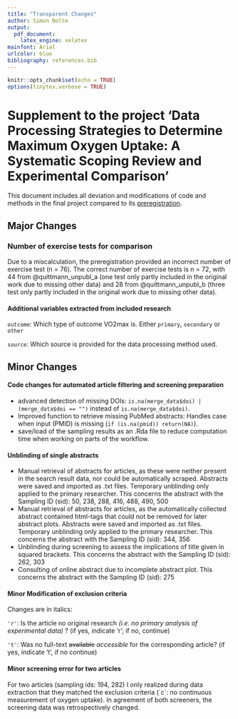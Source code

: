 ```yaml
---
title: "Transparent Changes"
author: Simon Nolte
output: 
  pdf_document: 
    latex_engine: xelatex
mainfont: Arial
urlcolor: blue
bibliography: references.bib
---
```


```r
knitr::opts_chunk$set(echo = TRUE)
options(tinytex.verbose = TRUE)
```

# Supplement to the project 'Data Processing Strategies to Determine Maximum Oxygen Uptake: A Systematic Scoping Review and Experimental Comparison'

This document includes all deviation and modifications of code and methods in the final project compared to its [preregistration](https://osf.io/3am4s).

## Major Changes

### Number of exercise tests for comparison

Due to a miscalculation, the preregistration provided an incorrect number of exercise test (n = 76). The correct number of exercise tests is n = 72, with 44 from @quittmann_unpubl_a (one test only partly included in the original work due to missing other data) and 28 from @quittmann_unpubl_b (three test only partly included in the original work due to missing other data).

#### Additional variables extracted from included research

`outcome`: Which type of outcome VO2max is. Either `primary`, `secondary` or `other`

`source`: Which source is provided for the data processing method used.

## Minor Changes

#### Code changes for automated article filtering and screening preparation

-   advanced detection of missing DOIs: `is.na(merge_data$doi) | (merge_data$doi == "")` instead of `is.na(merge_data$doi)`.
-   Improved function to retrieve missing PubMed abstracts: Handles case when input (PMID) is missing (`if (is.na(pmid)) return(NA)`).
-   save/load of the sampling results as an .Rda file to reduce computation time when working on parts of the workflow.

#### Unblinding of single abstracts

-   Manual retrieval of abstracts for articles, as these were neither present in the search result data, nor could be automatically scraped. Abstracts were saved and imported as .txt files. Temporary unblinding only applied to the primary researcher. This concerns the abstract with the Sampling ID (sid): 50, 238, 288, 416, 488, 490, 500
-   Manual retrieval of abstracts for articles, as the automatically collected abstract contained html-tags that could not be removed for later abstract plots. Abstracts were saved and imported as .txt files. Temporary unblinding only applied to the primary researcher. This concerns the abstract with the Sampling ID (sid): 344, 356
-   Unblinding during screening to assess the implications of title given in squared brackets. This concerns the abstract with the Sampling ID (sid): 262, 303
-   Consulting of online abstract due to incomplete abstract plot. This concerns the abstract with the Sampling ID (sid): 275

#### Minor Modification of exclusion criteria

Changes are in italics:

`'r'`: Is the article no original research *(i.e. no primary analysis of experimental data)* ? (if yes, indicate 'r'; if no, continue)

`'t'`: Was no full-text ~~available~~ *accessible* for the corresponding article? (if yes, indicate 't', if no continue)

#### Minor screening error for two articles

For two articles (sampling ids: 194, 282) I only realized during data extraction that they matched the exclusion criteria (\`c\`: no continuous measurement of oxygen uptake). In agreement of both screeners, the screening data was retrospectively changed.
